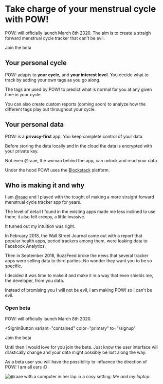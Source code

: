 # Take charge of your menstrual cycle with <Logo>POW!</Logo>

POW! will officially launch March 8th 2020. The aim is to
create a straigh forward menstrual cycle tracker that can't
be evil.

<SignInButton variant="contained" color="primary">
  Join the beta
</SignInButton>

## Your personal cycle

POW! adapts to **your cycle**, and **your interest level**.
You decide what to track by adding your own tags as you go
along.

The tags are used by POW! to predict what is normal for you
at any given time in your cycle.

You can also create custom reports (coming soon) to analyze
how the different tags play out throughout your cycle.

## Your personal data

POW! is a **privacy-first** app. You keep complete control
of your data.

Before storing the data locally and in the cloud the data is
encrypted with your private key.

Not even @raae, the woman behind the app, can unlock and
read your data.

Under the hood POW! uses the [Blockstack](/#blockstack)
platform.

## Who is making it and why

I am [@raae](https://raae.codes) and I played with the
tought of making a more straight forward menstrual cycle
tracker app for years.

The level of detail I found in the existing apps made me
less inclined to use them; it also felt creepy, a little
invasive.

It turned out my intuition was right.

In February 2018, the Wall Street Journal came out with a
report that popular health apps, period trackers among them,
were leaking data to Facebook Analytics.

Then in September 2018, BuzzFeed broke the news that several
tracker apps were selling data to third parties. No wonder
they want you to be so specific.

I decided it was time to make it and make it in a way that
even shields me, the developer, from you data.

Instead of promising you I will not be evil, I am making
POW! so I can't be evil.

### Open beta

POW! will officially launch March 8th 2020.

<SignInButton
  variant="contained"
  color="primary"
  to="/signup"
>
  Join the beta
</SignInButton>

Until then I would love for you join the beta. Just know the
user interface will drastically change and your data might
possibly be lost along the way.

As a beta user you will have the possibility to influence
the direction of POW! I am all ears :D

![@raae with a computer in her lap in a cosy setting.](/raae.jpg "Me: @raae")
_Me and my laptop_
